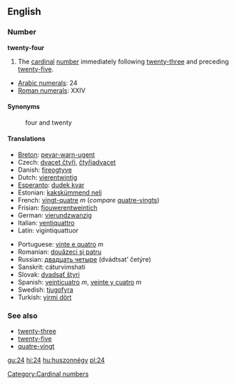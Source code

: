 ==English==

===Number===
'''twenty-four'''
#The [[cardinal]] [[number]] immediately following [[twenty-three]] and preceding [[twenty-five]].

*[[w:Arabic numerals|Arabic numerals]]: 24
*[[w:Roman numerals|Roman numerals]]: XXIV

====Synonyms====
:four and twenty

====Translations====
{{top}}
*[[Breton]]: [[pevar-warn-ugent]]
*Czech: [[dvacet čtyři]], [[čtyřiadvacet]]
*Danish: [[fireogtyve]]
*Dutch: [[vierentwintig]]
*[[Esperanto]]: [[dudek kvar]]
*Estonian: [[kakskümmend neli]]
*French: [[vingt-quatre]] ''m'' (''compare'' [[quatre-vingts]])
*Frisian: [[fjouwerentweintich]]
*German: [[vierundzwanzig]]
*Italian: [[ventiquattro]]
*Latin: vigintiquattuor
{{mid}}
*Portuguese: [[vinte e quatro]] ''m''
*Romanian: [[douăzeci şi patru]]
*Russian: [[двадцать четыре]] (dvádtsat’ četýre)
*Sanskrit: cáturvi''m''shati
*Slovak: [[dvadsať štyri]]
*Spanish: [[veinticuatro]] ''m'', [[veinte y cuatro]] ''m''
*Swedish: [[tjugofyra]]
*Turkish: [[yirmi dört]]
{{bottom}}

===See also===
*[[twenty-three]]
*[[twenty-five]]
*[[quatre-vingt]]

[[Category:Cardinal numbers]]

[[gu:24]]
[[hi:24]]
[[hu:huszonnégy]]
[[pl:24]]